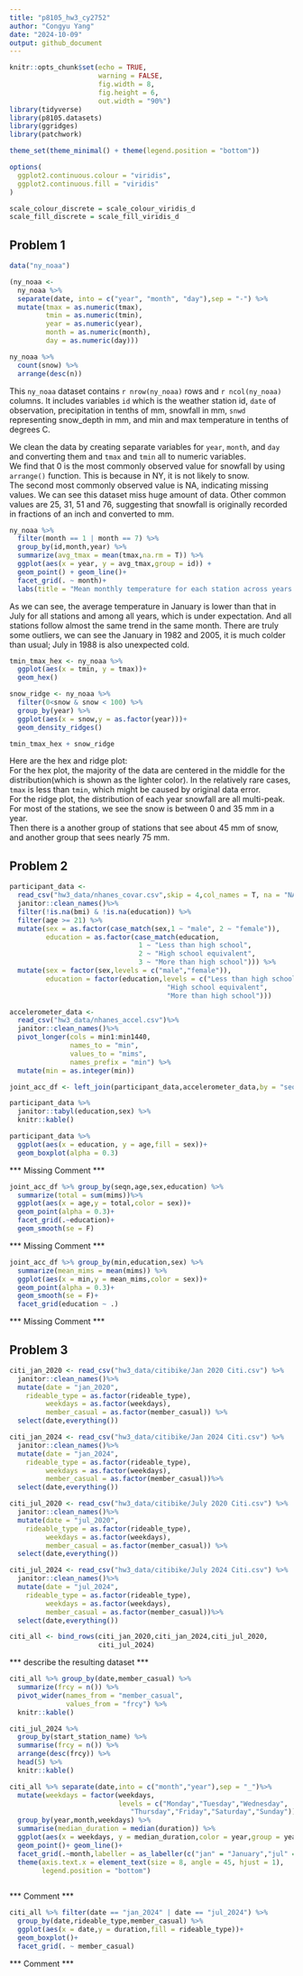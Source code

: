 ```yaml
---
title: "p8105_hw3_cy2752"
author: "Congyu Yang"
date: "2024-10-09"
output: github_document
---
```


```r
knitr::opts_chunk$set(echo = TRUE,
                      warning = FALSE,
                      fig.width = 8, 
                      fig.height = 6,
                      out.width = "90%")
library(tidyverse)
library(p8105.datasets)
library(ggridges)
library(patchwork)

theme_set(theme_minimal() + theme(legend.position = "bottom"))

options(
  ggplot2.continuous.colour = "viridis",
  ggplot2.continuous.fill = "viridis"
)

scale_colour_discrete = scale_colour_viridis_d
scale_fill_discrete = scale_fill_viridis_d
```
## Problem 1
```r
data("ny_noaa")

(ny_noaa <- 
  ny_noaa %>% 
  separate(date, into = c("year", "month", "day"),sep = "-") %>% 
  mutate(tmax = as.numeric(tmax),
         tmin = as.numeric(tmin),
         year = as.numeric(year),
         month = as.numeric(month),
         day = as.numeric(day)))

ny_noaa %>% 
  count(snow) %>%
  arrange(desc(n))
```
This `ny_noaa` dataset contains `r nrow(ny_noaa)` rows and `r ncol(ny_noaa)` columns. It includes variables `id` which is the weather station id, `date` of observation, precipitation in tenths of mm, snowfall in mm, `snwd` representing snow_depth in mm, and min and max temperature in tenths of degrees C.\

We clean the data by creating separate variables for `year`, `month`, and `day` and converting them and `tmax` and `tmin` all to numeric variables. \
We find that 0 is the most commonly observed value for snowfall by using `arrange()` function. This is because in NY, it is not likely to snow.\
The second most commonly observed value is NA, indicating missing values. We can see this dataset miss huge amount of data. Other common values are 25, 31, 51 and 76, suggesting that snowfall is originally recorded in fractions of an inch and converted to mm.

```r
ny_noaa %>% 
  filter(month == 1 | month == 7) %>% 
  group_by(id,month,year) %>% 
  summarize(avg_tmax = mean(tmax,na.rm = T)) %>% 
  ggplot(aes(x = year, y = avg_tmax,group = id)) +
  geom_point() + geom_line()+
  facet_grid(. ~ month)+
  labs(title = "Mean monthly temperature for each station across years for January and July")
```
As we can see, the average temperature in January is lower than that in July for all stations and among all years, which is under expectation. And all stations follow almost the same trend in the same month. There are truly some outliers, we can see the January in 1982 and 2005, it is much colder than usual; July in 1988 is also unexpected cold.

```r
tmin_tmax_hex <- ny_noaa %>% 
  ggplot(aes(x = tmin, y = tmax))+
  geom_hex()

snow_ridge <- ny_noaa %>% 
  filter(0<snow & snow < 100) %>% 
  group_by(year) %>% 
  ggplot(aes(x = snow,y = as.factor(year)))+
  geom_density_ridges()

tmin_tmax_hex + snow_ridge
```
Here are the hex and ridge plot:\
For the hex plot, the majority of the data are centered in the middle for the distribution(which is shown as the lighter color). In the relatively rare cases, `tmax` is less than `tmin`, which might be caused by original data error.\
For the ridge plot, the distribution of each year snowfall are all multi-peak.\
For most of the stations, we see the snow is between 0 and 35 mm in a year.\
Then there is a another group of stations that see about 45 mm of snow, and another group that sees nearly 75 mm.\

## Problem 2

```r
participant_data <- 
  read_csv("hw3_data/nhanes_covar.csv",skip = 4,col_names = T, na = "NA") %>% 
  janitor::clean_names()%>%
  filter(!is.na(bmi) & !is.na(education)) %>% 
  filter(age >= 21) %>% 
  mutate(sex = as.factor(case_match(sex,1 ~ "male", 2 ~ "female")),
         education = as.factor(case_match(education,
                                1 ~ "Less than high school",
                                2 ~ "High school equivalent",
                                3 ~ "More than high school"))) %>% 
  mutate(sex = factor(sex,levels = c("male","female")),
         education = factor(education,levels = c("Less than high school",
                                       "High school equivalent",
                                       "More than high school")))

accelerometer_data <- 
  read_csv("hw3_data/nhanes_accel.csv")%>% 
  janitor::clean_names()%>%
  pivot_longer(cols = min1:min1440,
               names_to = "min",
               values_to = "mims",
               names_prefix = "min") %>% 
  mutate(min = as.integer(min))

joint_acc_df <- left_join(participant_data,accelerometer_data,by = "seqn")

participant_data %>% 
  janitor::tabyl(education,sex) %>% 
  knitr::kable()
```


```r
participant_data %>% 
  ggplot(aes(x = education, y = age,fill = sex))+
  geom_boxplot(alpha = 0.3)
```
*** Missing Comment ***

```r
joint_acc_df %>% group_by(seqn,age,sex,education) %>% 
  summarize(total = sum(mims))%>% 
  ggplot(aes(x = age,y = total,color = sex))+
  geom_point(alpha = 0.3)+
  facet_grid(.~education)+
  geom_smooth(se = F)
```
*** Missing Comment ***

```r
joint_acc_df %>% group_by(min,education,sex) %>% 
  summarize(mean_mims = mean(mims)) %>% 
  ggplot(aes(x = min,y = mean_mims,color = sex))+
  geom_point(alpha = 0.3)+
  geom_smooth(se = F)+
  facet_grid(education ~ .)
```

*** Missing Comment ***

## Problem 3

```r
citi_jan_2020 <- read_csv("hw3_data/citibike/Jan 2020 Citi.csv") %>% 
  janitor::clean_names()%>%
  mutate(date = "jan_2020",
    rideable_type = as.factor(rideable_type),
         weekdays = as.factor(weekdays),
         member_casual = as.factor(member_casual)) %>% 
  select(date,everything())

citi_jan_2024 <- read_csv("hw3_data/citibike/Jan 2024 Citi.csv") %>% 
  janitor::clean_names()%>%
  mutate(date = "jan_2024",
    rideable_type = as.factor(rideable_type),
         weekdays = as.factor(weekdays),
         member_casual = as.factor(member_casual))%>% 
  select(date,everything())

citi_jul_2020 <- read_csv("hw3_data/citibike/July 2020 Citi.csv") %>% 
  janitor::clean_names()%>%
  mutate(date = "jul_2020",
    rideable_type = as.factor(rideable_type),
         weekdays = as.factor(weekdays),
         member_casual = as.factor(member_casual)) %>% 
  select(date,everything())

citi_jul_2024 <- read_csv("hw3_data/citibike/July 2024 Citi.csv") %>% 
  janitor::clean_names()%>%
  mutate(date = "jul_2024",
    rideable_type = as.factor(rideable_type),
         weekdays = as.factor(weekdays),
         member_casual = as.factor(member_casual))%>% 
  select(date,everything())

citi_all <- bind_rows(citi_jan_2020,citi_jan_2024,citi_jul_2020,
                      citi_jul_2024)
```
*** describe the resulting dataset ***

```r
citi_all %>% group_by(date,member_casual) %>% 
  summarize(frcy = n()) %>% 
  pivot_wider(names_from = "member_casual",
              values_from = "frcy") %>% 
  knitr::kable()
```


```r
citi_jul_2024 %>% 
  group_by(start_station_name) %>% 
  summarise(frcy = n()) %>% 
  arrange(desc(frcy)) %>% 
  head(5) %>% 
  knitr::kable()
```



```r
citi_all %>% separate(date,into = c("month","year"),sep = "_")%>% 
  mutate(weekdays = factor(weekdays,
                           levels = c("Monday","Tuesday","Wednesday",
                              "Thursday","Friday","Saturday","Sunday"))) %>% 
  group_by(year,month,weekdays) %>% 
  summarise(median_duration = median(duration)) %>% 
  ggplot(aes(x = weekdays, y = median_duration,color = year,group = year))+
  geom_point()+ geom_line()+
  facet_grid(.~month,labeller = as_labeller(c("jan" = "January","jul" = "July")))+
  theme(axis.text.x = element_text(size = 8, angle = 45, hjust = 1),
        legend.position = "bottom")
  
```
*** Comment ***

```r
citi_all %>% filter(date == "jan_2024" | date == "jul_2024") %>% 
  group_by(date,rideable_type,member_casual) %>% 
  ggplot(aes(x = date,y = duration,fill = rideable_type))+
  geom_boxplot()+
  facet_grid(. ~ member_casual)
```

*** Comment ***